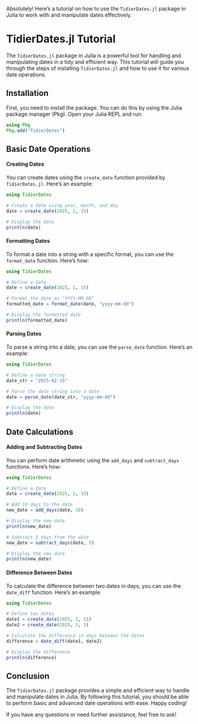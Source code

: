 Absolutely! Here's a tutorial on how to use the `TidierDates.jl` package in Julia to work with and manipulate dates effectively.

# TidierDates.jl Tutorial

The `TidierDates.jl` package in Julia is a powerful tool for handling and manipulating dates in a tidy and efficient way. This tutorial will guide you through the steps of installing `TidierDates.jl` and how to use it for various date operations.

## Installation

First, you need to install the package. You can do this by using the Julia package manager (Pkg). Open your Julia REPL and run:

```julia
using Pkg
Pkg.add("TidierDates")
```

## Basic Date Operations

#### Creating Dates

You can create dates using the `create_date` function provided by `TidierDates.jl`. Here's an example:

```julia
using TidierDates

# Create a date using year, month, and day
date = create_date(2025, 2, 15)

# Display the date
println(date)
```

#### Formatting Dates

To format a date into a string with a specific format, you can use the `format_date` function. Here's how:

```julia
using TidierDates

# Define a date
date = create_date(2025, 2, 15)

# Format the date as "YYYY-MM-DD"
formatted_date = format_date(date, "yyyy-mm-dd")

# Display the formatted date
println(formatted_date)
```

#### Parsing Dates

To parse a string into a date, you can use the `parse_date` function. Here's an example:

```julia
using TidierDates

# Define a date string
date_str = "2025-02-15"

# Parse the date string into a date
date = parse_date(date_str, "yyyy-mm-dd")

# Display the date
println(date)
```

## Date Calculations

#### Adding and Subtracting Dates

You can perform date arithmetic using the `add_days` and `subtract_days` functions. Here's how:

```julia
using TidierDates

# Define a date
date = create_date(2025, 2, 15)

# Add 10 days to the date
new_date = add_days(date, 10)

# Display the new date
println(new_date)

# Subtract 5 days from the date
new_date = subtract_days(date, 5)

# Display the new date
println(new_date)
```

#### Difference Between Dates

To calculate the difference between two dates in days, you can use the `date_diff` function. Here's an example:

```julia
using TidierDates

# Define two dates
date1 = create_date(2025, 2, 15)
date2 = create_date(2025, 3, 1)

# Calculate the difference in days between the dates
difference = date_diff(date1, date2)

# Display the difference
println(difference)
```

## Conclusion

The `TidierDates.jl` package provides a simple and efficient way to handle and manipulate dates in Julia. By following this tutorial, you should be able to perform basic and advanced date operations with ease. Happy coding!

If you have any questions or need further assistance, feel free to ask!
